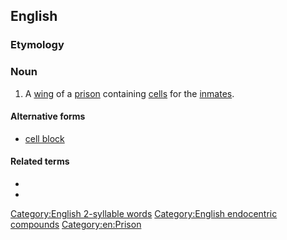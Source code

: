 {{also|cell block}}
==English==

===Etymology===
{{compound|en|cell|block}}

===Noun===
{{en-noun}}

# A [[wing]] of a [[prison]] containing [[cell]]s for the [[inmate]]s.

====Alternative forms====
* [[cell block]]

====Related terms====
* {{l|en|jail cell}}
* {{l|en|prison cell}}

[[Category:English 2-syllable words]]
[[Category:English endocentric compounds]]
[[Category:en:Prison]]